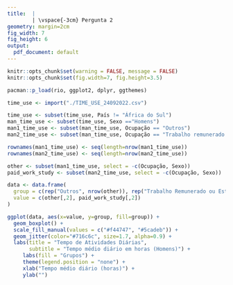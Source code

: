 ```yaml
---
title:  |
        | \vspace{-3cm} Pergunta 2
geometry: margin=2cm
fig_width: 7 
fig_height: 6 
output:
  pdf_document: default
---
```



```r
knitr::opts_chunk$set(warning = FALSE, message = FALSE)
knitr::opts_chunk$set(fig.width=7, fig.height=3.5) 
```




```r
pacman::p_load(rio, ggplot2, dplyr, ggthemes)

time_use <- import("./TIME_USE_24092022.csv")

time_use <- subset(time_use, País != "África do Sul")
man_time_use <- subset(time_use, Sexo =="Homens")
man1_time_use <- subset(man_time_use, Ocupação == "Outros")
man2_time_use <- subset(man_time_use, Ocupação == "Trabalho remunerado ou estudo")

rownames(man1_time_use) <- seq(length=nrow(man1_time_use))
rownames(man2_time_use) <- seq(length=nrow(man2_time_use))

other <- subset(man1_time_use, select = -c(Ocupação, Sexo))
paid_work_study <- subset(man2_time_use, select = -c(Ocupação, Sexo))

data <- data.frame(
  group = c(rep("Outros", nrow(other)), rep("Trabalho Remunerado ou Estudo", nrow(paid_work_study))),
  value = c(other[,2], paid_work_study[,2])
)

ggplot(data, aes(x=value, y=group, fill=group)) +
  geom_boxplot() +
  scale_fill_manual(values = c("#f44747", "#5cadeb")) +
  geom_jitter(color="#716c6c", size=1.7, alpha=0.9) +
  labs(title = "Tempo de Atividades Diárias",
       subtitle = "Tempo médio diário em horas (Homens)") +
     labs(fill = "Grupos") +
     theme(legend.position = "none") +
     xlab("Tempo médio diário (horas)") +
     ylab("")

```


